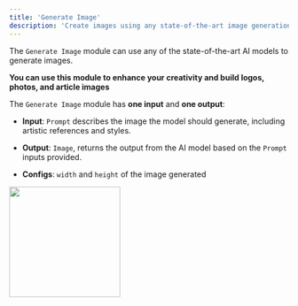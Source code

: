 ```yaml
---
title: 'Generate Image'
description: 'Create images using any state-of-the-art image generation AI models.'
---
```


The `Generate Image` module can use any of the state-of-the-art AI models to generate images. 

**You can use this module to enhance your creativity and build logos, photos, and article images**

The `Generate Image` module has **one input** and **one output**:

- **Input**: `Prompt` describes the image the model should generate, including artistic references and styles.
- **Output**: `Image`, returns the output from the AI model based on the `Prompt` inputs provided.

- **Configs**: `width` and `height` of the image generated

<img height="200" src="/AIIG.png" />

